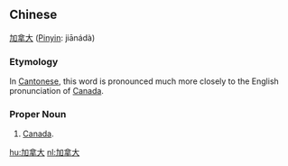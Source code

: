 ==Chinese==

[[加]][[拿]][[大]] ([[Pinyin]]: jiānádà)

===Etymology===

In [[Cantonese]], this word is pronounced much more closely to the English pronunciation of [[Canada]].

===Proper Noun===

# [[Canada]].

[[hu:加拿大]]
[[nl:加拿大]]